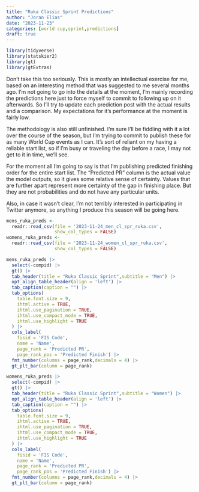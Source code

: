 ```yaml
---
title: "Ruka Classic Sprint Predictions"
author: "Joran Elias"
date: "2023-11-23"
categories: [world cup,sprint,predictions]
draft: true
---
```


```r
library(tidyverse)
library(statskier2)
library(gt)
library(gtExtras)
```

Don’t take this too seriously. This is mostly an intellectual exercise for me, based on an interesting method that was suggested to me several months ago. I’m not going to go into the details at the moment, I’m mainly recording the predictions here just to force myself to commit to following up on it afterwards. So I’ll try to update each prediction post with the actual results and a comparison. My expectations for it’s performance at the moment is fairly low.

The methodology is also still unfinished. I’m sure I’ll be fiddling with it a lot over the course of the season, but I’m trying to commit to publish these for as many World Cup events as I can. It’s sort of reliant on my having a reliable start list, so if I’m busy or traveling the day before a race, I may not get to it in time, we’ll see.

For the moment all I’m going to say is that I’m publishing predicted finishing order for the entire start list. The “Predicted PR” column is the actual value the model outputs, so it gives some relative sense of certainty. Values that are further apart represent more certainty of the gap in finishing place. But they are not probabilities and do not have any particular units.

Also, in case it wasn’t clear, I’m not terribly interested in participating in Twitter anymore, so anything I produce this season will be going here.

```r
mens_ruka_preds <- 
  readr::read_csv(file = '2023-11-24_men_cl_spr_ruka.csv',
                  show_col_types = FALSE)
womens_ruka_preds <- 
  readr::read_csv(file = '2023-11-24_women_cl_spr_ruka.csv',
                  show_col_types = FALSE)
```
```r
mens_ruka_preds |> 
  select(-compid) |> 
  gt() |> 
  tab_header(title = "Ruka Classic Sprint",subtitle = "Men") |> 
  opt_align_table_header(align = 'left') |> 
  tab_caption(caption = "") |> 
  tab_options(
    table.font.size = 9,
    ihtml.active = TRUE,
    ihtml.use_pagination = TRUE,
    ihtml.use_compact_mode = TRUE,
    ihtml.use_highlight = TRUE
  ) |> 
  cols_label(
    fisid = 'FIS Code',
    name = 'Name',
    page_rank = 'Predicted PR',
    page_rank_pos = 'Predicted Finish') |> 
  fmt_number(columns = page_rank,decimals = 4) |> 
  gt_plt_bar(column = page_rank)
```

```r
womens_ruka_preds |> 
  select(-compid) |> 
  gt() |> 
  tab_header(title = "Ruka Classic Sprint",subtitle = "Women") |>
  opt_align_table_header(align = 'left') |> 
  tab_caption(caption = "") |> 
  tab_options(
    table.font.size = 9,
    ihtml.active = TRUE,
    ihtml.use_pagination = TRUE,
    ihtml.use_compact_mode = TRUE,
    ihtml.use_highlight = TRUE
  ) |> 
  cols_label(
    fisid = 'FIS Code',
    name = 'Name',
    page_rank = 'Predicted PR',
    page_rank_pos = 'Predicted Finish') |> 
  fmt_number(columns = page_rank,decimals = 4) |> 
  gt_plt_bar(column = page_rank)
```
